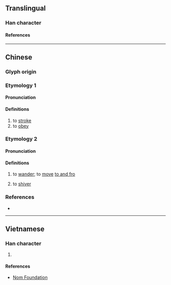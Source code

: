 {{character info/new}}
==Translingual==

===Han character===
{{Han char|rn=64|rad=手|as=09|sn=12|four=52064|canj=QHJU|ids=⿰扌盾}}

====References====
{{Han ref|kx=0442.050|dkj=12352|dj=0793.070|hdz=31920.100|uh=63D7}}

----

==Chinese==

===Glyph origin===
{{Han etym}}

===Etymology 1===
{{zh-forms}}

====Pronunciation====
{{zh-pron
|m=xún
|c=seon6,seon5,tan4,tang4
|mc=y
|oc=y
|cat=v
}}

====Definitions====
{{zh-hanzi}}

# to [[stroke]]
# to [[obey]]

===Etymology 2===
{{zh-forms}}

====Pronunciation====
{{zh-pron
|c=tan4
|cat=v
}}

====Definitions====
{{zh-hanzi}}

# {{lb|zh|Cantonese}} to [[wander]]; to [[move]] [[to and fro]]
#: {{zh-x|揗 嚟 揗 去|to pace around|C}}
# {{lb|zh|Cantonese}} to [[shiver]] {{attn|zh|please check}}

===References===
* {{R:yue:mfccd}}

----

==Vietnamese==

===Han character===
{{vi-readings|rs=手09|reading=tuần}}

# {{defn|lang=vi|sort=手09}}

====References====
* [http://nomfoundation.org/common/nom_details.php?codepoint=63d7 Nom Foundation]